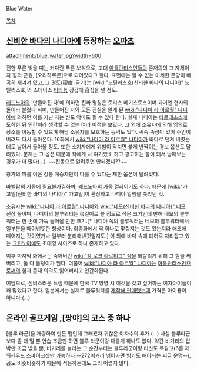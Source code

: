 Blue Water

[[목차]]
== [[신비한 바다의 나디아]]에 등장하는 [[오파츠]] ==
attachment:/blue_water.jpg?width=600

진한 푸른 빛을 띠는 커다란 푸른 보석으로, 고대 [[아틀란티스]]인들의 존재의의 그 자체이자 힘의 근원, [오리하르콘]으로 되어있다고 한다. 표면에는 알 수 없는 미세한 문양이 빼곡히 새겨져 있고, 그 경도(硬度-굳기)는 [wiki:"노틸러스호(신비한 바다의 나디아)" 노틸러스호]의 스테이스 [[티타늄]] 장갑에 흠집을 낼 정도. 

[[레드노아]]의 '만들어진 자'에 의하면 진짜 명칭은 토리스 메기스토스이며 과거엔 현자의 돌이라 불렸다 하며, 만들어진 자와 모든 진실을 알게 된 [[wiki:"나디아 라 아르월" 나디아]]에 의하면 이를 지닌 자는 신도 악마도 될 수 있다 한다. 실제 나디아는 [[타르테소스]]에 도착한 뒤 인간이라 생각할 수 없는 여러 이적을 보였다. 그 외에 소유자에 의해 임의로 장소를 이동할 수 있으며 해당 소유자를 보호하는 능력도 있다. 귀속 속성이 있어 주인이 버려도 다시 돌아온다. 16화에서 [[wiki:"나디아 라 아르월" 나디아]]가 바다로 던져 버렸는데도 날아서 돌아올 정도. 또한 소지자에게 위험이 닥치면 붉게 반짝이는 경보 옵션도 달려있다. 문제는 그 옵션 때문에 적에게 나 여기있소 하고 광고하는 꼴이 돼서 낭패보는 경우가 더 많다(...). ~~진동으로 알려주면 안되겠니??~~

왕가의 피를 이은 정통 계승자만이 다룰 수 있다는 제한 옵션이 달려있다.

[[바벨탑]]의 가동에 필요불가결하며, [[레드노아]]의 가동 열쇠이기도 하다. 때문에 [wiki:"가고일(신비한 바다의 나디아)" 가고일]이 환장하고 나디아 일행을 쫒았던 것.

소유자는 [[wiki:"나디아 라 아르월" 나디아]]와 [[wiki:"네모(신비한 바다의 나디아)" 네모]] 선장 둘이며, 나디아의 블루워터는 목걸이로 쓸 정도로 작은 크기인데 반해 네모의 블루워터는 한 손에 가득 들어올 만한 크기.[* 나디아 쪽의 블루워터는 네모의 블루워터에서 일부분을 떼어낸듯한 형상이다. 최종화에서 딱 하나로 맞춰지는 것도 있는지라 애초에 떼어지는 것이였거나 일부러 분리해낸것일지도.]  이 외에 바다 속에 폐허로 자리잡고 있는 [[그린노아]]에도 초대형 사이즈로 하나 존재하고 있다.

이후 마지막 화에서는 죽어버린 [[wiki:"장 로크 라르티그" 쟝]]을 되살리기 위해 그 힘을 써버리고, 둘 다 돌덩이가 된다. 더불어 [[wiki:"나디아 라 아르월" 나디아]]는 [[아틀란티스]]인으로써의 힘과 존재 의의도 잃어버리고 인간화된다.

여담으로, 신비스러운 느낌 때문에 한국 TV 방영 시 이것을 갖고 싶어하는 여자아이들이 꽤 많았다고 한다. 일본에서는 실제로 블루워터를 [http://mirasta.exblog.jp/9710443/ 제작해 판매했는데] 가격은 아이용이 아니다.(...)

== 온라인 골프게임 ,[팡야]의 코스 중 하나 ==
[블루 라군]을 개량하여 만든 맵인데 그래봤자 귀찮은 야자수의 추가 (...)
사실 블루라군보다 좀 더 멀 뿐 연습 조금만 하면 블루 라군이랑 다를게 하나도 없다.
약간 비거리의 압박만 조금 받을 뿐, 비거리를 늘리는 그 순간부터는 블루라군이랑 티샷도 똑같고(6홀 제외-1우드 스파이크샷만 가능하다.--272비거리 넘어가면 빔기도 해야되는 써글 운명--), 공도 비슷비슷하기 때문에 적응하는데도 그리 어렵지 않다.

